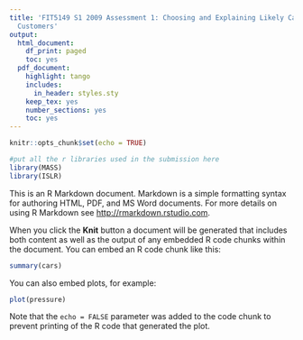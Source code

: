 ```yaml
---
title: 'FIT5149 S1 2009 Assessment 1: Choosing and Explaining Likely Caravan Insurance
  Customers'
output:
  html_document:
    df_print: paged
    toc: yes
  pdf_document:
    highlight: tango
    includes:
      in_header: styles.sty
    keep_tex: yes
    number_sections: yes
    toc: yes
---
```


```r
knitr::opts_chunk$set(echo = TRUE)
```


```r
#put all the r libraries used in the submission here
library(MASS)
library(ISLR)
```

\section*{Author information}
\begin{center}
\renewcommand{\arraystretch}{1.5}
\begin{tabular}{L{2.5cm}|L{8.5cm}}
 Family Name & \\\hline
 Given Name & \\\hline
 Student ID & \\\hline
 Student Email & \\
\end{tabular}
\renewcommand{\arraystretch}{1}
\end{center}

\newpage
\section{Introduction}

This is an R Markdown document. Markdown is a simple formatting syntax for authoring HTML, PDF, and MS Word documents. For more details on using R Markdown see <http://rmarkdown.rstudio.com>.

When you click the **Knit** button a document will be generated that includes both content as well as the output of any embedded R code chunks within the document. You can embed an R code chunk like this:

```r
summary(cars)
```

\section{Data Exploration}

You can also embed plots, for example:

```r
plot(pressure)
```

Note that the `echo = FALSE` parameter was added to the code chunk to prevent printing of the R code that generated the plot.

\section{Model Development}

\section{Model Comparison}

\section{Variable Identification and Explanation}

\section{Conclusion}

\section{References}

